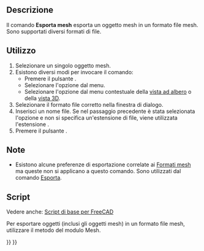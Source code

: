 <languages/>

{{Docnav/it
|[[Mesh_Import/it|Importa]]
|[[Mesh_FromPartShape/it|Mesh da forma]]
|[[Mesh_Workbench/it|Mesh]]
|IconL=Mesh_Import.svg
|IconR=Mesh_FromPartShape.svg
|IconC=Workbench_Mesh.svg
}}

<div class="mw-translate-fuzzy">
{{GuiCommand/it
|Name=Mesh_Export
|Name/it=Esporta mesh
|MenuLocation=Mesh → Esporta mesh...
|Workbenches=[[Mesh_Workbench/it|Mesh]]
|SeeAlso=[[Std_Export/it|Esporta]], [[Import_Export/it|Importazione e Esportazione]]
}}
</div>

<span id="Description"></span>
==Descrizione==

Il comando '''Esporta mesh''' esporta un oggetto mesh in un formato file mesh. Sono supportati diversi formati di file.

<span id="Usage"></span>
==Utilizzo==

<div class="mw-translate-fuzzy">
# Selezionare un singolo oggetto mesh.
# Esistono diversi modi per invocare il comando:
#* Premere il pulsante {{Button|[[Image:Mesh_Export.svg|16px]] [[Mesh_Export/it|Esporta mesh...]]}}.
#* Selezionare l'opzione {{MenuCommand|Mesh → [[Image:Mesh_Export.svg|16px]] Esporta mesh...}} dal menu.
#* Selezionare l'opzione {{MenuCommand|[[Image:Mesh_Export.svg|16px]] Esporta mesh...}} dal menu contestuale della [[Tree_view/it|vista ad albero]] o della [[3D_view/it|vista 3D]].
# Selezionare il formato file corretto nella finestra di dialogo.
# Inserisci un nome file. Se nel passaggio precedente è stata selezionata l'opzione {{Value|Tutti i file (*.*)}} e non si specifica un'estensione di file, viene utilizzata l'estensione {{FileName|.stl}}.
# Premere il pulsante {{Button|Salva}}.
</div>

<span id="Notes"></span>
==Note==

* Esistono alcune preferenze di esportazione correlate ai [[Import_Export_Preferences/it#Formati mesh|Formati mesh]] ma queste non si applicano a questo comando. Sono utilizzati dal comando [[Std_Export/it|Esporta]].

<span id="Scripting"></span>
==Script==

Vedere anche: [[FreeCAD Scripting Basics/it|Script di base per FreeCAD]]

Per esportare oggetti (inclusi gli oggetti mesh) in un formato file mesh, utilizzare il metodo {{incode|export}} del modulo Mesh.

{{Code|code=
import FreeCAD
import Mesh

doc = FreeCAD.ActiveDocument

Mesh.export([doc.Cone, doc.Cylinder], "D:/testfiles/mymodel.stl")
}}


{{Docnav/it
|[[Mesh_Import/it|Importa]]
|[[Mesh_FromPartShape/it|Mesh da forma]]
|[[Mesh_Workbench/it|Mesh]]
|IconL=Mesh_Import.svg
|IconR=Mesh_FromPartShape.svg
|IconC=Workbench_Mesh.svg
}}

{{Mesh Tools navi{{#translation:}}}}
{{Userdocnavi{{#translation:}}}}
{{clear}}